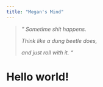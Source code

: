 ```yaml
---
title: "Megan's Mind"
---
```


> *" Sometime shit happens.*
>
> *Think like a dung beetle does,*
>
> *and just roll with it. "*

# Hello world!
